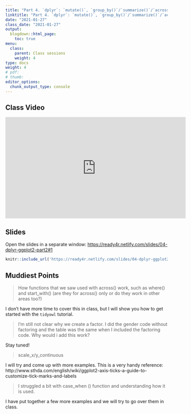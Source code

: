 ```yaml
---
title: "Part 4. `dplyr`: `mutate()`, `group_by()`/`summarize()`/`across`"
linktitle: "Part 4. `dplyr`: `mutate()`, `group_by()`/`summarize()`/`across`"
date: "2021-01-27"
class_date: "2021-01-27"
output:
  blogdown::html_page:
    toc: true
menu:
  class:
    parent: Class sessions
    weight: 4
type: docs
weight: 4
# pdf: 
# thumb: 
editor_options: 
  chunk_output_type: console
---
```


## Class Video

<iframe width="560" height="315" src="https://www.youtube.com/embed/7KZWcICwF54" frameborder="0" allow="accelerometer; autoplay; clipboard-write; encrypted-media; gyroscope; picture-in-picture" allowfullscreen></iframe>

## Slides

Open the slides in a separate window: <a href="https://ready4r.netlify.com/slides/04-dplyr-ggplot2-part2#1" target="_blank">https://ready4r.netlify.com/slides/04-dplyr-ggplot2-part2#1</a>

```r
knitr::include_url('https://ready4r.netlify.com/slides/04-dplyr-ggplot2-part2#1')
```

## Muddiest Points

> How functions that we saw used with across() work, such as where() and start_with() (are they for across() only or do they work in other areas too?)

I don't have more time to cover this in class, but I will show you how to get started with the `tidyowl` tutorial.

> I'm still not clear why we create a factor. I did the gender code without factoring and the table was the same when I included the factoring code. Why would i add this work?

Stay tuned!

> scale_x/y_continuous

I will try and come up with more examples. This is a very handy reference: http://www.sthda.com/english/wiki/ggplot2-axis-ticks-a-guide-to-customize-tick-marks-and-labels

> I struggled a bit with case_when () function and understanding how it is used.

I have put together a few more examples and we will try to go over them in class.
